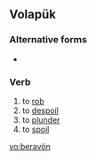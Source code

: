 ==Volapük==
===Alternative forms===
* {{l|vo|beravoyn}}

===Verb===
{{infl|vo|verb}}

# to [[rob]]
# to [[despoil]]
# to [[plunder]] 
# to [[spoil]]

[[vo:beravön]]